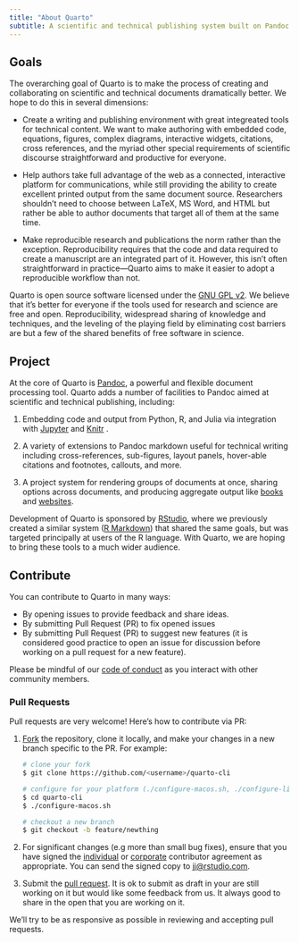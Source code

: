 ```yaml
---
title: "About Quarto"
subtitle: A scientific and technical publishing system built on Pandoc
---
```


## Goals

The overarching goal of Quarto is to make the process of creating and collaborating on scientific and technical documents dramatically better. We hope to do this in several dimensions:

-   Create a writing and publishing environment with great integreated tools for technical content. We want to make authoring with embedded code, equations, figures, complex diagrams, interactive widgets, citations, cross references, and the myriad other special requirements of scientific discourse straightforward and productive for everyone.

-   Help authors take full advantage of the web as a connected, interactive platform for communications, while still providing the ability to create excellent printed output from the same document source. Researchers shouldn't need to choose between LaTeX, MS Word, and HTML but rather be able to author documents that target all of them at the same time.

-   Make reproducible research and publications the norm rather than the exception. Reproducibility requires that the code and data required to create a manuscript are an integrated part of it. However, this isn't often straightforward in practice---Quarto aims to make it easier to adopt a reproducible workflow than not.

Quarto is open source software licensed under the [GNU GPL v2](https://www.gnu.org/licenses/old-licenses/gpl-2.0.en.html). We believe that it's better for everyone if the tools used for research and science are free and open. Reproducibility, widespread sharing of knowledge and techniques, and the leveling of the playing field by eliminating cost barriers are but a few of the shared benefits of free software in science.

## Project

At the core of Quarto is [Pandoc](https://pandoc.org), a powerful and flexible document processing tool. Quarto adds a number of facilities to Pandoc aimed at scientific and technical publishing, including:

1.  Embedding code and output from Python, R, and Julia via integration with [Jupyter](https://jupyter.org/) and [Knitr](https://yihui.org/knitr/) .

2.  A variety of extensions to Pandoc markdown useful for technical writing including cross-references, sub-figures, layout panels, hover-able citations and footnotes, callouts, and more.

3.  A project system for rendering groups of documents at once, sharing options across documents, and producing aggregate output like [books](http://localhost:4318/docs/books/) and [websites](http://localhost:4318/docs/websites/).

Development of Quarto is sponsored by [RStudio](https://www.rstudio.com), where we previously created a similar system ([R Markdown](https://rmarkdown.rstudio.com/)) that shared the same goals, but was targeted principally at users of the R language. With Quarto, we are hoping to bring these tools to a much wider audience.

## Contribute

You can contribute to Quarto in many ways:

-   By opening issues to provide feedback and share ideas.
-   By submitting Pull Request (PR) to fix opened issues
-   By submitting Pull Request (PR) to suggest new features (it is considered good practice to open an issue for discussion before working on a pull request for a new feature).

Please be mindful of our [code of conduct](https://github.com/quarto-dev/quarto-cli/blob/main/.github/CODE_OF_CONDUCT.md) as you interact with other community members.

### Pull Requests {.unlisted}

Pull requests are very welcome! Here's how to contribute via PR:

1.  [Fork](https://github.com/quarto-dev/quarto-cli/fork) the repository, clone it locally, and make your changes in a new branch specific to the PR. For example:

    ``` bash
    # clone your fork
    $ git clone https://github.com/<username>/quarto-cli

    # configure for your platform (./configure-macos.sh, ./configure-linux.sh, or ./configure-windows.cmd)
    $ cd quarto-cli
    $ ./configure-macos.sh

    # checkout a new branch
    $ git checkout -b feature/newthing
    ```

2.  For significant changes (e.g more than small bug fixes), ensure that you have signed the [individual](https://rstudioblog.files.wordpress.com/2017/05/rstudio_individual_contributor_agreement.pdf) or [corporate](https://rstudioblog.files.wordpress.com/2017/05/rstudio_corporate_contributor_agreement.pdf) contributor agreement as appropriate. You can send the signed copy to [jj\@rstudio.com](mailto:jj@rstudio.com){.email}.

3.  Submit the [pull request](https://help.github.com/articles/using-pull-requests). It is ok to submit as draft in your are still working on it but would like some feedback from us. It always good to share in the open that you are working on it.

We'll try to be as responsive as possible in reviewing and accepting pull requests.
